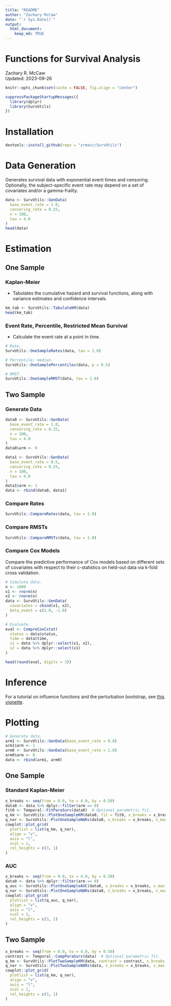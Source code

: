 ```yaml
---
title: "README"
author: "Zachary McCaw"
date: "`r Sys.Date()`"
output: 
  html_document: 
    keep_md: TRUE
--- 
```


# Functions for Survival Analysis

Zachary R. McCaw <br>
Updated: 2023-09-26

```r
knitr::opts_chunk$set(cache = FALSE, fig.align = "center")
```

```r
suppressPackageStartupMessages({
  library(dplyr)
  library(SurvUtils)
})
```

# Installation

```r
devtools::install_github(repo = "zrmacc/SurvUtils")
```

# Data Generation

Generates survival data with exponential event times and censoring. Optionally, the subject-specific event rate may depend on a set of covariates and/or a gamma-frailty.

```r
data <- SurvUtils::GenData(
  base_event_rate = 1.0,
  censoring_rate = 0.25,
  n = 100,
  tau = 4.0
)
head(data)
```

# Estimation

## One Sample

### Kaplan-Meier

* Tabulates the cumulative hazard and survival functions, along with variance estimates and confidence intervals.

```r
km_tab <- SurvUtils::TabulateKM(data)
head(km_tab)
```

### Event Rate, Percentile, Restricted Mean Survival

* Calculate the event rate at a point in time.

```r
# Rate.
SurvUtils::OneSampleRates(data, tau = 1.0)
```

```r
# Percentile: median.
SurvUtils::OneSamplePercentiles(data, p = 0.5)
```

```r
# RMST.
SurvUtils::OneSampleRMST(data, tau = 1.0)
```

## Two Sample

### Generate Data
```r
data0 <- SurvUtils::GenData(
  base_event_rate = 1.0,
  censoring_rate = 0.25,
  n = 100,
  tau = 4.0
)
data0$arm <- 0

data1 <- SurvUtils::GenData(
  base_event_rate = 0.5,
  censoring_rate = 0.25,
  n = 100,
  tau = 4.0
)
data1$arm <- 1
data <- rbind(data0, data1)
```

### Compare Rates
```r
SurvUtils::CompareRates(data, tau = 1.0)
```

### Compare RMSTs
```r
SurvUtils::CompareRMSTs(data, tau = 1.0)
```

### Compare Cox Models
Compare the predictive performance of Cox models based on different sets of covariates with respect to their c-statistics on held-out data via k-fold cross validation.
```r
# Simulate data.
n <- 1000
x1 <- rnorm(n)
x2 <- rnorm(n)
data <- SurvUtils::GenData(
  covariates = cbind(x1, x2),
  beta_event = c(1.0, -1.0)
)

# Evaluate.
eval <- CompreCoxCstat(
  status = data$status,
  time = data$time,
  x1 = data %>% dplyr::select(x1, x2),
  x2 = data %>% dplyr::select(x1)
)

head(round(eval, digits = 3))
```

# Inference

For a tutorial on influence functions and the perturbation bootstrap, see [this vignette](https://github.com/zrmacc/SurvUtils/blob/master/vignettes/perturbation_bootstrap.pdf).

# Plotting

```r
# Generate data.
arm1 <- SurvUtils::GenData(base_event_rate = 0.8)
arm1$arm <- 1
arm0 <- SurvUtils::GenData(base_event_rate = 1.0)
arm0$arm <- 0
data <- rbind(arm1, arm0)
```

## One Sample

### Standard Kaplan-Meier

```r
x_breaks <- seq(from = 0.0, to = 4.0, by = 0.50)
data0 <- data %>% dplyr::filter(arm == 0)
fit0 <- Temporal::FitParaSurv(data0)  # Optional parametric fit. 
q_km <- SurvUtils::PlotOneSampleKM(data0, fit = fit0, x_breaks = x_breaks, x_max = 4)
q_nar <- SurvUtils::PlotOneSampleNARs(data0, x_breaks = x_breaks, x_max = 4)
cowplot::plot_grid(
  plotlist = list(q_km, q_nar),
  align = "v",
  axis = "l",
  ncol = 1,
  rel_heights = c(3, 1)
)
```

### AUC

```r
x_breaks <- seq(from = 0.0, to = 4.0, by = 0.50)
data0 <- data %>% dplyr::filter(arm == 0)
q_auc <- SurvUtils::PlotOneSampleAUC(data0, x_breaks = x_breaks, x_max = 4, tau = 3)
q_nar <- SurvUtils::PlotOneSampleNARs(data0, x_breaks = x_breaks, x_max = 4)
cowplot::plot_grid(
  plotlist = list(q_auc, q_nar),
  align = "v",
  axis = "l",
  ncol = 1,
  rel_heights = c(3, 1)
)
```

## Two Sample

```r
x_breaks <- seq(from = 0.0, to = 4.0, by = 0.50)
contrast <- Temporal::CompParaSurv(data)  # Optional parametric fit. 
q_km <- SurvUtils::PlotTwoSampleKM(data, contrast = contrast, x_breaks = x_breaks, x_max = 4)
q_nar <- SurvUtils::PlotTwoSampleNARs(data, x_breaks = x_breaks, x_max = 4)
cowplot::plot_grid(
  plotlist = list(q_km, q_nar),
  align = "v",
  axis = "l",
  ncol = 1,
  rel_heights = c(3, 1)
)
```